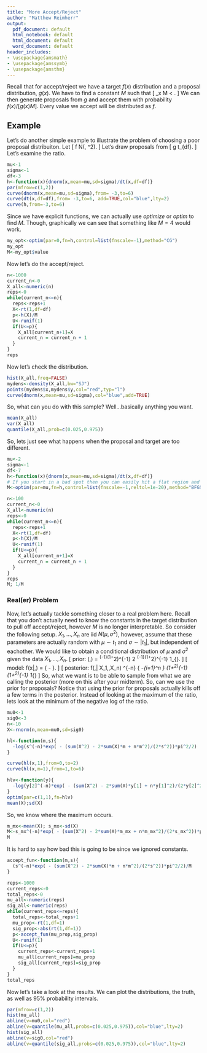 ```yaml
---
title: "More Accept/Reject"
author: "Matthew Reimherr"
output:
  pdf_document: default
  html_notebook: default
  html_document: default
  word_document: default
header_includes:
- \usepackage{amsmath}
- \usepackage{amssymb}
- \usepackage{amsthm}
---
```


Recall that for accept/reject we have a target $f(x)$ distribution and a proposal distribution, $g(x)$.  We have to find a constant $M$ such that
\[
\sup_x \frac{f(x)}{g(x)} \leq M < \infty.
\]
We can then generate proposals from $g$ and accept them with probability $f(x)/[g(x) M ]$.  Every value we accept will be distributed as $f$.


## Example
Let's do another simple example to illustrate the problem of choosing a poor proposal distribuiton.  Let
\[
f \sim N(\mu, \sigma^2).
\]
Let's draw proposals from
\[
g \sim t_{df}.
\]
Let's examine the ratio.
```r
mu<-1
sigma<-1
df<-3
h<-function(x){dnorm(x,mean=mu,sd=sigma)/dt(x,df=df)}
par(mfrow=c(1,2))
curve(dnorm(x,mean=mu,sd=sigma),from= -3,to=6)
curve(dt(x,df=df),from= -3,to=6, add=TRUE,col="blue",lty=2)
curve(h,from=-3,to=6)
```

Since we have explicit functions, we can actually use *optimize* or *optim* to find $M$.  Though, graphically we can see that something like $M=4$ would work.
```r
my_opt<-optim(par=0,fn=h,control=list(fnscale=-1),method="CG")
my_opt
M<-my_opt$value
```
Now let's do the accept/reject.
```r
n<-1000
current_n<-0
X_all<-numeric(n)
reps<-0
while(current_n<=n){
  reps<-reps+1
  X<-rt(1,df=df)
  p<-h(X)/M
  U<-runif(1)
  if(U<=p){
    X_all[current_n+1]=X
    current_n = current_n + 1
  }
}
reps
```
Now let's check the distribution.
```r
hist(X_all,freq=FALSE)
mydens<-density(X_all,bw="SJ")
points(mydens$x,mydens$y,col="red",typ="l")
curve(dnorm(x,mean=mu,sd=sigma),col="blue",add=TRUE)
```
So, what can you do with this sample?  Well...basically anything you want.
```r
mean(X_all)
var(X_all)
quantile(X_all,prob=c(0.025,0.975))
```

So, lets just see what happens when the proposal and target are too different.
```r
mu<-2
sigma<-1
df<-7
h<-function(x){dnorm(x,mean=mu,sd=sigma)/dt(x,df=df)}
# If you start in a bad spot then you can easily hit a flat region and get stuck.
M<-optim(par=mu,fn=h,control=list(fnscale=-1,reltol=1e-20),method="BFGS")$value

n<-100
current_n<-0
X_all<-numeric(n)
reps<-0
while(current_n<=n){
  reps<-reps+1
  X<-rt(1,df=df)
  p<-h(X)/M
  U<-runif(1)
  if(U<=p){
    X_all[current_n+1]=X
    current_n = current_n + 1
  }
}
reps
M; 1/M
```




### Real(er) Problem
Now, let's actually tackle something closer to a real problem here.  Recall that you don't actually need to know the constants in the target distribution to pull off accept/reject, however *M* is no longer interpretable.  So consider the following setup.
$X_1,\dots,X_n$ are iid $N(\mu, \sigma^2)$, however, assume that these parameters are actually random with $\mu \sim t_{1}$ and $\sigma \sim |t_1|$, but independent of eachother.  We would like to obtain a conditional distribution of $\mu$ and $\sigma^2$ given the data $X_1,\dots,X_n$.
\[
prior: \pi(\mu,\sigma) =  \pi^{-1}(1+\mu^2)^{-1} 2 \pi^{-1}(1+\sigma^2)^{-1} 1_{\sigma \geq 0}.
\]
\[
model: f(x|\mu,\sigma) = \frac{1}{\sqrt{2\pi \sigma^2}} \exp\left\{ -\frac{(x-\mu)^2}{2\sigma^2} \right\}.
\]
\[
posterior: f(\mu,\sigma | X_1,\dots,X_n)
\propto \sigma^{-n} \exp\left\{ -\sum_{i=1}^n \frac{(X_i-\mu)^2}{2\sigma^2} \right\} (1+\mu^2)^{-1} (1+\sigma^2)^{-1} 1_{\sigma \geq 0} 
\]
So, what we want is to be able to sample from what we are calling the posterior (more on this after your midterm).
So, can we use the prior for proposals?  Notice that using the prior for proposals actually kills off a few terms in the posterior.  Instead of looking at the maximum of the ratio, lets look at the minimum of the negative log of the ratio.
```r
mu0<-1
sig0<-3
n<-10
X<-rnorm(n,mean=mu0,sd=sig0)

hl<-function(m,s){
  -log(s^(-n)*exp( - (sum(X^2) - 2*sum(X)*m + n*m^2)/(2*s^2))*pi^2/2)
}

curve(hl(x,1),from=0,to=2)
curve(hl(x,m=1),from=1,to=6)

hlv<-function(y){
  -log(y[2]^(-n)*exp( - (sum(X^2) - 2*sum(X)*y[1] + n*y[1]^2)/(2*y[2]^2))*pi^2/2)
}
optim(par=c(1,1),fn=hlv)
mean(X);sd(X)
```

So, we know where the maximum occurs.  
```r
m_mx<-mean(X); s_mx<-sd(X)
M<-s_mx^(-n)*exp( - (sum(X^2) - 2*sum(X)*m_mx + n*m_mx^2)/(2*s_mx^2))*pi^2/2
M
```
It is hard to say how bad this is going to be since we ignored constants.
```r
accept_fun<-function(m,s){
  (s^(-n)*exp( - (sum(X^2) - 2*sum(X)*m + n*m^2)/(2*s^2))*pi^2/2)/M
}
```

```r
reps<-1000
current_reps<-0
total_reps<-0
mu_all<-numeric(reps)
sig_all<-numeric(reps)
while(current_reps<=reps){
  total_reps<-total_reps+1
  mu_prop<-rt(1,df=1)
  sig_prop<-abs(rt(1,df=1))
  p<-accept_fun(mu_prop,sig_prop)
  U<-runif(1)
  if(U<=p){
    current_reps<-current_reps+1
    mu_all[current_reps]=mu_prop
    sig_all[current_reps]=sig_prop
  }
}
total_reps
```
Now let's take a look at the results.  We can plot the distributions, the truth, as well as 95\% probability intervals.
```r
par(mfrow=c(1,2))
hist(mu_all)
abline(v=mu0,col="red")
abline(v=quantile(mu_all,probs=c(0.025,0.975)),col="blue",lty=2)
hist(sig_all)
abline(v=sig0,col="red")
abline(v=quantile(sig_all,probs=c(0.025,0.975)),col="blue",lty=2)
```










